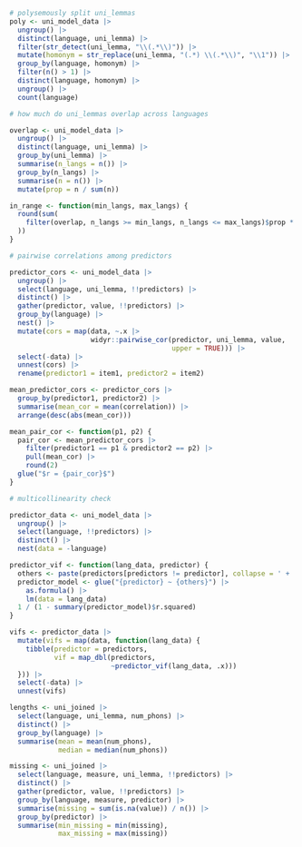 ```r
# polysemously split uni_lemmas
poly <- uni_model_data |>
  ungroup() |>
  distinct(language, uni_lemma) |>
  filter(str_detect(uni_lemma, "\\(.*\\)")) |>
  mutate(homonym = str_replace(uni_lemma, "(.*) \\(.*\\)", "\\1")) |>
  group_by(language, homonym) |>
  filter(n() > 1) |>
  distinct(language, homonym) |>
  ungroup() |>
  count(language)
```

```r
# how much do uni_lemmas overlap across languages

overlap <- uni_model_data |>
  ungroup() |>
  distinct(language, uni_lemma) |>
  group_by(uni_lemma) |>
  summarise(n_langs = n()) |>
  group_by(n_langs) |>
  summarise(n = n()) |>
  mutate(prop = n / sum(n))

in_range <- function(min_langs, max_langs) {
  round(sum(
    filter(overlap, n_langs >= min_langs, n_langs <= max_langs)$prop * 100
  ))
}
```

```r
# pairwise correlations among predictors

predictor_cors <- uni_model_data |>
  ungroup() |>
  select(language, uni_lemma, !!predictors) |>
  distinct() |>
  gather(predictor, value, !!predictors) |>
  group_by(language) |>
  nest() |>
  mutate(cors = map(data, ~.x |>
                    widyr::pairwise_cor(predictor, uni_lemma, value,
                                        upper = TRUE))) |>
  select(-data) |>
  unnest(cors) |>
  rename(predictor1 = item1, predictor2 = item2)

mean_predictor_cors <- predictor_cors |>
  group_by(predictor1, predictor2) |>
  summarise(mean_cor = mean(correlation)) |>
  arrange(desc(abs(mean_cor)))

mean_pair_cor <- function(p1, p2) {
  pair_cor <- mean_predictor_cors |>
    filter(predictor1 == p1 & predictor2 == p2) |>
    pull(mean_cor) |>
    round(2)
  glue("$r = {pair_cor}$")
}
```

```r
# multicollinearity check

predictor_data <- uni_model_data |>
  ungroup() |>
  select(language, !!predictors) |>
  distinct() |>
  nest(data = -language)

predictor_vif <- function(lang_data, predictor) {
  others <- paste(predictors[predictors != predictor], collapse = ' + ')
  predictor_model <- glue("{predictor} ~ {others}") |>
    as.formula() |>
    lm(data = lang_data)
  1 / (1 - summary(predictor_model)$r.squared)
}

vifs <- predictor_data |>
  mutate(vifs = map(data, function(lang_data) {
    tibble(predictor = predictors,
           vif = map_dbl(predictors,
                         ~predictor_vif(lang_data, .x)))
  })) |>
  select(-data) |>
  unnest(vifs)
```

```r
lengths <- uni_joined |>
  select(language, uni_lemma, num_phons) |>
  distinct() |>
  group_by(language) |>
  summarise(mean = mean(num_phons),
            median = median(num_phons))
```

```r
missing <- uni_joined |>
  select(language, measure, uni_lemma, !!predictors) |>
  distinct() |>
  gather(predictor, value, !!predictors) |>
  group_by(language, measure, predictor) |>
  summarise(missing = sum(is.na(value)) / n()) |>
  group_by(predictor) |>
  summarise(min_missing = min(missing),
            max_missing = max(missing))
```
